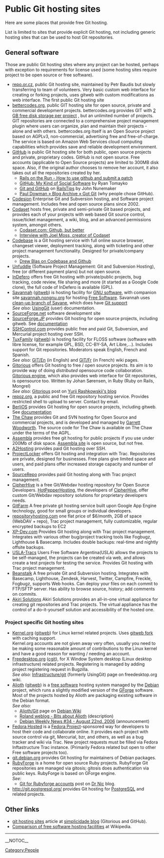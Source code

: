 = Public Git hosting sites =
Here are some places that provide free Git hosting.

List is limited to sites that provide explicit Git hosting, not including generic hosting sites that can be used to host Git repositories.

== General software ==
Those are public Git hosting sites where any project can be hosted, perhaps with exception to requirements for license used (some hosting sites require project to be open source or free software).

* [http://repo.or.cz/ repo.or.cz], public Git hosting site, maintained by Petr Baudis but slowly transferring to team of volunteers. Very basic custom web interface for creating or forking projects, uses gitweb with custom modifications as web interface. The first public Git hosting site
* [http://bettercodes.org/ bettercodes.org], public GIT hosting site for open source, private and commercial development projects. bettercodes.org provides GIT with [http://bettercodes.org/blog/2010/11/01/2gb-free-disk-space-for-all-development-projects/ 2 GB free disk storage per project] , but an unlimited number of projects. GIT repositories are connected to a comprehensive project management plugin where users can organize, plan and maintain their projects - alone and with others. bettercodes.org itself is an Open Source project based on AGPLv3, non-commercial, advertising free and free-of-charge. The service is based on Amazon Web Services cloud computing capabilities which provides save and reliable development environment. 
* [http://github.com/ GitHub] is public Git hosting site for both public, open source projects and private, proprietary codes. GitHub is not open source. Free accounts (applicable to Open Source  projects) are limited to 300MB disk space. Also, if the original author chooses to remove her account, it also takes out all the repositories created by her.
** [http://railsontherun.com/2008/3/3/how-to-use-github-and-submit-a-patch Rails on the Run - How to use github and submit a patch]
** [http://tomayko.com/writings/github-is-myspace-for-hackers GitHub: My Kind of Social Software] by Ryan Tomayko
** [http://railstips.org/2008/2/16/git-and-github Git and GitHub] on [http://railstips.org RailsTips] by John Nunemaker
** [http://pauldowman.com/2008/07/26/got-git/ Paul Dowman » Blog Archive » Got Git] (why people chose GitHub).
* [http://codesion.com/ Codesion] Enterprise Git and Subversion hosting, and Software project management. Includes free and open source plans since 2002.
* [http://codaset.com Codaset] hosts free, private and semi-private Git based projects, and provides each of your projects with web based Git source control, issue/ticket management, a wiki, blog, and an advanced permissions system, amongst others.
** [http://ariejan.net/2009/09/08/codaset-com-github-but-better/ Codaset.com: Github, but better]
** [http://www.pseudocoder.com/archives/interview-with-joel-moss-creator-of-codaset Interview with Joel Moss, creator of Codaset]
* [http://codebasehq.com Codebase] is a Git hosting service with full online source browser, changeset viewer, deployment tracking, along with ticketing and other project management functionality. Designed for private/company projects.
** [http://drewblas.com/2009/03/07/my-new-love-codebase-hq/ Drew Blas on Codebase and Github]
* [http://unfuddle.com/ Unfuddle] (Software Project Management: Git and Subversion Hosting), free (or different payment plans) but not open source.
* [http://www.indefero.net InDefero] offers free Git hosting with private/public projects, bug tracking, code review, file sharing and more (it started as a Google Code clone), the full code of InDefero is available (GPL).
* [http://savannah.gnu.org Savannah] ([http://git.sv.gnu.org/gitweb/ gitweb]) is hosting facility for [http://www.gnu.org/gnu/thegnuproject.html GNU software], with companion site [http://savannah.nongnu.org savannah.nongnu.org] for hosting [http://www.gnu.org/philosophy/free-sw.html Free Software]. Savannah uses [https://savannah.nongnu.org/p/savane-cleanup clean-up branch of Savane], which does have [https://savannah.gnu.org/maintenance/Git Git support]<BR> ''See also:'' [http://savannah.gnu.org/maintenance/UsingGit UsingGit] (user) documentation.
* [http://www.sourceforge.net SourceForge.net] software development site
* [http://sourceforge.jp/ SourceForge.JP] provides Git hosting for open source projects, including gitweb. See [http://sourceforge.jp/forum/forum.php?forum_id=16362 documentation]
* [http://sshcontrol.com/ SSHControl.com] provides public free and paid Git, Subversion, and Mercurial project hosting over SSH.
* [http://tuxfamily.org TuxFamily] ([http://git.tuxfamily.org/ gitweb]) is hosting facility for FLOSS software (software with libre license, for example GPL, BSD, CC-BY-SA, Art Libre,...). Includes support for Git repositories. Moderators speak English, French and Spanish.<BR> ''See also:'' [http://faq.tuxfamily.org/GIT/En GIT/En] (in English) and [http://faq.tuxfamily.org/GIT/Fr GIT/Fr] (in French) wiki pages.
* [http://gitorious.org/ Gitorious] offers Git hosting to free / open source projects. Its aim is to provide way of doing ''distributed'' opensource code collaboration. [http://gitorious.org/projects/gitorious Gitorious engine], which also provides web interface for Git repositories, is opensource too. Written by Johan S&oslash;rensen, in Ruby (Ruby on Rails, Mongrel)<BR> ''See also:'' [http://rashkovskii.com/articles/2008/1/9/gitorious Gitorious] post on [http://rashkovskii.com/ Yurii Rashkowskii's blog]
* [http://repoz.org/ repoz.org], a public and free Git repository hosting service. Provides restricted shell to upload to server. Contact by email.
* [http://www.berlios.de BerliOS] provides Git hosting for open source projects, including gitweb. See [http://developer.berlios.de/docman/display_doc.php?docid=1812&group_id=2 documentation]
* [http://thechaw.com/ The Chaw] provides Git and SVN hosting for Open Source and commercial projects, and is developed and managed by [http://twitter.com/gwoo Garrett Woodworth]. The source code for The Chaw is available on The Chaw under the terms of the AGPL.
* [http://www.assembla.com Assembla] provides free git hosting for public projects if you use under 200Mb of disk space. [http://trac-git.assembla.com/breakout/browser Assembla site] is open source, but not free.
* [http://www.a2hosting.com/ A2Hosting] provides paid Git hosting over SSH.
* [http://www.projectlocker.com ProjectLocker] offers Git hosting and integration with Trac. Repositories are private, designed for businesses. Free plans give limited space and users, and paid plans offer increased storage capacity and number of users.
* [http://sourcerepo.com SourceRepo] provides paid Git hosting along with Trac project management.
* [http://www.cipherhive.com/ CipherHive] is a free Git/Webdav hosting repository for Open Source Developers. [http://hotpepperhosting.com HotPepperHosting], the developers of [http://www.cipherhive.com/ CipherHive], offer custom Git/Webdav repository solutions for proprietary developers needs.
* [http://gitfarm.appspot.com GitFarm] A free private git hosting service built upon Google App Engine technology, good for small groups or individual developers.
* [http://repositoryhosting.com repositoryhosting.com] one flat price of $6/month, 2GB of space (WebDAV + repo), Trac project management, fully customizable, regular encrypted backups to EC2
* [http://xp-dev.com XP-Dev.com] Provides Git hosting along with Trac project management. Integrates with various other bug/project tracking tools like Fogbugz, Lighthouse & Basecamp. Includes double backups: real-time and nightly offsite backups.
* [http://trac.usla.org.ar USLA-Tracs] Users Free Software Argentina(USLA) allows the projects to be self-managed, the projects can be created vía web, and allows create a test projects for testing the service. Provides Git hosting with Trac project management.
* [http://beanstalkapp.com/?ad=git-wiki Beanstalk] A free private Git and Subversion hosting. Integrates with Basecamp, Lighthouse, Zendesk, Harvest, Twitter, Campfire, Freckle, Fogbugz, supports Web hooks. Can deploy your files on each commit to FTP/SFTP server. Has ability to browse source, history; add comments on commits. 
* [http://www.akirisol.com Akiri Solutions] Akiri Solutions provides an all-in-one virtual appliance for creating git repositories and Trac projects.  The virtual appliance has the control of a do-it-yourself solution and accessibility of the hosted one.


=== Project specific Git hosting sites ===
* [http://www.kernel.org Kernel.org] ([http://git.kernel.org/ gitweb]) for Linux kernel related projects. Uses [http://git.kernel.org/?p=git/warthog9/gitweb.git gitweb fork] with caching support.<BR> Kernel.org accounts are not given away very often, usually you need to be making some reasonable amount of contributions to the Linux kernel and have a good reason for wanting / needing an account.
* [http://www.freedesktop.org/wiki/ Freedesktop.org] ([http://cgit.freedesktop.org/ cgit]), for X Window System desktop (Linux desktop infrastructure) related projects. Registering is managed by adding project registering request in Bugzilla.<BR> ''See also:'' [http://www.freedesktop.org/wiki/Infrastructure/git Infrastructure/git] (formerly UsingGit) page on freedesktop.org wiki.
* [http://alioth.debian.org/ Alioth] ([http://git.debian.org/ gitweb]) is a [http://www.debian.org/social_contract#guidelines free software] hosting system managed by the [http://www.debian.org/ Debian] project, which runs a slightly modified version of the [http://gforge.org/ GForge] software. Most of the projects hosted by Alioth are packaging existing software in the Debian format.<BR> ''See also:''
** [http://wiki.debian.org/Alioth/Git Alioth/Git] page on [http://wiki.debian.org/ Debian Wiki]
** [http://roland.entierement.nu/blog/2006/08/17/bits-about-alioth.html Roland weblog - Bits about Alioth] (description)
** [http://www.debian.org/News/weekly/2006/34/ Debian Weekly News #34 - August 22nd, 2006] (announcement)
* [http://hosted.fedoraproject.org Fedora Hosted] is a [http://fedoraproject.org/ Fedora Project]-sponsored way for developers to host their code and collaborate online. It provides each project with source control via git, Mercurial, bzr, and others, as well as a bug tracker and wiki via Trac. New project requests must be filled via Fedora Inftastructure Trac instance. (Primarily Fedora related but open to other Free software projects too).
* [http://git.debian.org/ git.debian.org] provides Git hosting for maintainers of Debian packages.
* [http://rubyforge.org/ RubyForge] is a home for open source Ruby projects. RubyForge Git repositories are managed via gitosis; gitosis does authentication via public keys. RubyForge is based on GForge engine.<BR> ''See:''
** [http://drnicwilliams.com/2008/04/08/git-for-rubyforge-accounts/ Git for Rubyforge accounts] post on [http://drnicwilliams.com/ Dr Nic] blog.
* http://git.postgresql.org/ provides Git hosting for [http://www.postgresql.org/ PostgreSQL] and related projects.

== Other links ==
* [http://www.simplicidade.org/notes/archives/2008/03/git_hosting_sit.html git hosting sites] article at [http://www.simplicidade.org/notes/ simplicidade blog] (Gitorious and GitHub).
* [[WikiPedia:Comparison_of_free_software_hosting_facilities|Comparison of free software hosting facilities]] at Wikipedia.
----
[[Category:People]]

__NOTOC__